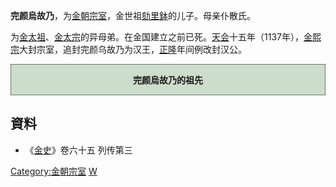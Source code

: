 '''完颜烏故乃'''，为[[金朝|金朝]][[宗室|宗室]]，金世祖[[劾里鉢|劾里鉢]]的儿子。母亲仆散氏。

为[[金太祖|金太祖]]、[[金太宗|金太宗]]的异母弟。在金国建立之前已死。[[天会_(金)|天会]]十五年（1137年），[[金熙宗|金熙宗]]大封宗室，追封完颜乌故乃为汉王，[[正隆|正隆]]年间例改封汉公。
<div style="clear: both; width: 100%; padding: 0; text-align: left; border: none;" class="NavFrame">
<div style="background: #ccddcc; text-align: center; border: 1px solid #667766" class="NavHead">'''完颜烏故乃的祖先'''
</div>
<div class="NavContent" style="display:none;">
{{ahnentafel-compact5|align=center
|style=font-size: 90%; line-height: 110%;
|border=1
|boxstyle=padding-top: 0; padding-bottom: 0;
|boxstyle_1=background-color: #fcc;
|boxstyle_2=background-color: #fb9;
|boxstyle_3=background-color: #ffc;
|boxstyle_4=background-color: #bfc;
|boxstyle_5=background-color: #9fe;
|1= '''完颜烏故乃'''
|2= '''父亲:'''<br />追尊[[世祖|世祖]][[劾里鉢|劾里鉢]]
|3= '''母亲:'''<br />仆散氏
|4= '''祖父:'''<br />追尊[[景祖|景祖]][[烏骨廼|烏骨廼]]
|5= '''祖母:'''<br />[[唐括多保真|唐括多保真]]
|6= 
|7= 
|8= 追尊[[昭祖|昭祖]][[完颜石鲁|完颜石鲁]]
|9= [[徒单乌古论都葛|徒单乌古论都葛]]
|10= 
|11= 
|12= 
|13= 
|14= 
|15= 
|16= 追尊[[献祖|献祖]][[绥可|绥可]]
|17= [[恭靖皇后|恭靖皇后]]
}}
</div></div>

== 資料 ==
*《[[金史|金史]]》卷六十五 列传第三

[[Category:金朝宗室|Category:金朝宗室]]
[[Category:完颜氏|W]]